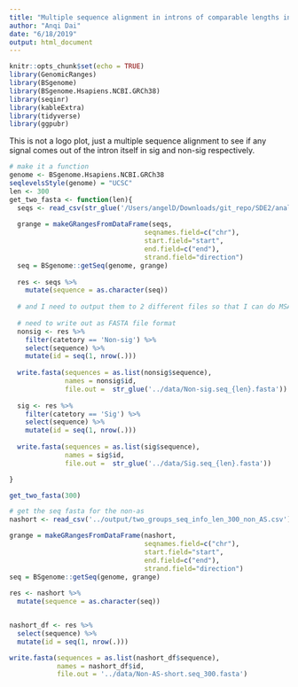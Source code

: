 ```yaml
---
title: "Multiple sequence alignment in introns of comparable lengths in sig and non-sig"
author: "Anqi Dai"
date: "6/18/2019"
output: html_document
---
```

 
```r
knitr::opts_chunk$set(echo = TRUE)
library(GenomicRanges)
library(BSgenome)
library(BSgenome.Hsapiens.NCBI.GRCh38)
library(seqinr)
library(kableExtra)
library(tidyverse)
library(ggpubr)
```

This is not a logo plot, just a multiple sequence alignment to see if any signal comes out of the intron itself in sig and non-sig respectively.


```r
# make it a function
genome <- BSgenome.Hsapiens.NCBI.GRCh38
seqlevelsStyle(genome) = "UCSC"
len <- 300
get_two_fasta <- function(len){
  seqs <- read_csv(str_glue('/Users/angelD/Downloads/git_repo/SDE2/analysis/14_Day3/analysis/14_sequence_specificity/output/two_groups_seq_info_len_{len}.csv'))
  
  grange = makeGRangesFromDataFrame(seqs, 
                                  seqnames.field=c("chr"), 
                                  start.field="start",
                                  end.field=c("end"), 
                                  strand.field="direction")
  seq = BSgenome::getSeq(genome, grange)
   
  res <- seqs %>%
    mutate(sequence = as.character(seq))
  
  # and I need to output them to 2 different files so that I can do MSA separately
  
  # need to write out as FASTA file format
  nonsig <- res %>% 
    filter(catetory == 'Non-sig') %>% 
    select(sequence) %>% 
    mutate(id = seq(1, nrow(.))) 
  
  write.fasta(sequences = as.list(nonsig$sequence), 
              names = nonsig$id,
              file.out =  str_glue('../data/Non-sig.seq_{len}.fasta'))
      
  sig <- res %>% 
    filter(catetory == 'Sig') %>% 
    select(sequence) %>% 
    mutate(id = seq(1, nrow(.))) 
  
  write.fasta(sequences = as.list(sig$sequence), 
              names = sig$id,
              file.out =  str_glue('../data/Sig.seq_{len}.fasta'))

}

get_two_fasta(300)
```

```r
# get the seq fasta for the non-as
nashort <- read_csv('../output/two_groups_seq_info_len_300_non_AS.csv')

grange = makeGRangesFromDataFrame(nashort, 
                                  seqnames.field=c("chr"), 
                                  start.field="start",
                                  end.field=c("end"), 
                                  strand.field="direction")
seq = BSgenome::getSeq(genome, grange)
 
res <- nashort %>%
  mutate(sequence = as.character(seq))


nashort_df <- res %>% 
  select(sequence) %>% 
  mutate(id = seq(1, nrow(.)))    

write.fasta(sequences = as.list(nashort_df$sequence), 
            names = nashort_df$id,
            file.out = '../data/Non-AS-short.seq_300.fasta')
```

